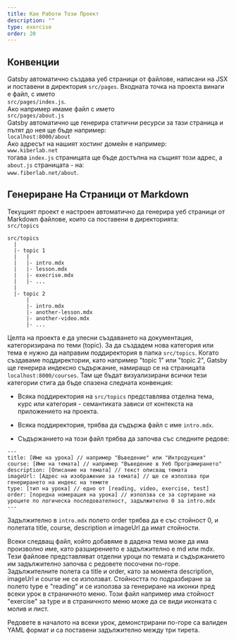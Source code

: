 ```yaml
---
title: Как Работи Този Проект
description: ""
type: exercise
order: 20
---
```



## Конвенции

Gatsby автоматично създава уеб страници от файлове, написани на JSX и поставени в директория `src/pages`.
Входната точка на проекта винаги е файл, с името  
`src/pages/index.js`.  
Ако например имаме файл с името  
`src/pages/about.js`  
Gatsby автоматично ще генерира статични ресурси за тази страница и пътят до нея ще бъде например:  
`localhost:8000/about`  
Ако адресът на нашият хостинг домейн е например:  
`www.kiberlab.net`  
тогава `index.js` страницата ще бъде достъпна на същият този адрес, а `about.js` страницата - на:  
`www.fiberlab.net/about`.

## Генериране На Страници от Markdown

Текущият проект е настроен автоматично да генерира уеб страници от Markdown файлове, които са поставени в директорията:  
`src/topics`


```
src/topics
  |
  |- topic 1
  |   |
  |   |- intro.mdx
  |   |- lesson.mdx
  |   |- execrise.mdx
  |   |- ...
  |
  |- topic 2
      |
      |- intro.mdx
      |- another-lesson.mdx
      |- another-video.mdx
      |- ...
```

Целта на проекта е да улесни създаването на документация, категоризирана по теми (topic). За да създадем нова категория или тема е нужно да направим
поддиректория в папка `src/topics`. Когато създаваме поддиректории, като например "topic 1" или "topic 2", Gatsby ще генерира индексно съдържание, 
намиращо се на страницата `localhost:8000/courses`. Там ще бъдат визуализирани всички тези категории стига да бъде спазена следната конвенция:

* Всяка поддиректория на `src/topics` представлява отделна тема, курс или категория - семантиката зависи от контекста на приложението на проекта.

* Всяка поддиректория, трябва да съдържа файл с име `intro.mdx`.

* Съдържанието на този файл трябва да започва със следните редове:

```
---
title: [Име на урока] // например "Въведение" или "Интродукция"
course: [Име на темата] // например "Въведение в Уеб Програмирането"
description: [Описание на темата] // текст описващ темата
imageUrl: [Адрес на изображение за темата] // ще се използва при генерирането на индекс на темите
type: [тип на урока] // едно от [reading, video, exercise, test]
order: [поредна номерация на урока] // използва се за сортиране на уроците по логическа последователност, задължително 0 за intro.mdx
---
```
Задължително в `intro.mdx` полето order трябва да е със стойност 0, и полетата title, course, description и imageUrl да имат
стойности.

Всеки следващ файл, който добавяме в дадена тема може да има произволно име, като разширението е задължително е md или mdx. 
Тези файлове представляват отделни уроци по темата и съдържанието им задължително започва с редовете посочени по-горе. 
Задължителните полета са title и order, като за момента description, imageUrl и course не се използват. 
Стойността по подразбиране за полето type е "reading" и се използва за генериране на иконки пред всеки урок в страничното меню.
Този файл например има стойност "exercise" за type и в страничното меню може да се види иконката с молив и лист.

Редовете в началото на всеки урок, демонстрирани по-горе са валиден YAML формат и са поставени задължително между три тирета.





